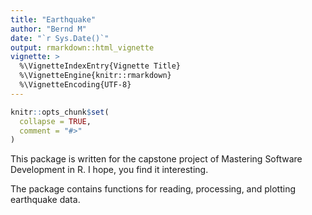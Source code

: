```yaml
---
title: "Earthquake"
author: "Bernd M"
date: "`r Sys.Date()`"
output: rmarkdown::html_vignette
vignette: >
  %\VignetteIndexEntry{Vignette Title}
  %\VignetteEngine{knitr::rmarkdown}
  %\VignetteEncoding{UTF-8}
---
```


```r
knitr::opts_chunk$set(
  collapse = TRUE,
  comment = "#>"
)
```

This package is written for the capstone project of Mastering Software Development in R. I hope, you find it interesting.

The package contains functions for reading, processing, and plotting earthquake data.
